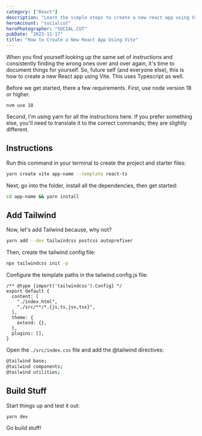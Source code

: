 ```yaml
---
category: ["React"]
description: "Learn the simple steps to create a new react app using Vite and Typescript."
heroAccount: "socialcut"
heroPhotographer: "SOCIAL.CUT"
pubDate: "2023-11-17"
title: "How to Create a New React App Using Vite"
---
```


When you find yourself looking up the same set of instructions and consistently finding the wrong ones over and over again, it's time to document things for yourself. So, future self (and everyone else), this is how to create a new React app using Vite. This uses Typescript as well.

Before we get started, there a few requirements. First, use node version 18 or higher.

```
nvm use 18
```

Second, I'm using yarn for all the instructions here. If you prefer something else, you'll need to translate it to the correct commands; they are slightly different.

## Instructions

Run this command in your terminal to create the project and starter files:

```bash
yarn create vite app-name --template react-ts
```

Next, go into the folder, install all the dependencies, then get started:

```bash
cd app-name && yarn install
```

## Add Tailwind

Now, let's add Tailwind because, why not?

```bash
yarn add --dev tailwindcss postcss autoprefixer
```

Then, create the tailwind config file:

```bash
npx tailwindcss init -p
```

Configure the template paths in the tailwind.config.js file:
```
/** @type {import('tailwindcss').Config} */
export default {
  content: [
    "./index.html",
    "./src/**/*.{js,ts,jsx,tsx}",
  ],
  theme: {
    extend: {},
  },
  plugins: [],
}
```

Open the `./src/index.css` file and add the @tailwind directives:

```bash
@tailwind base;
@tailwind components;
@tailwind utilities;
```

## Build Stuff

Start things up and test it out:

```bash
yarn dev
```


Go build stuff!

